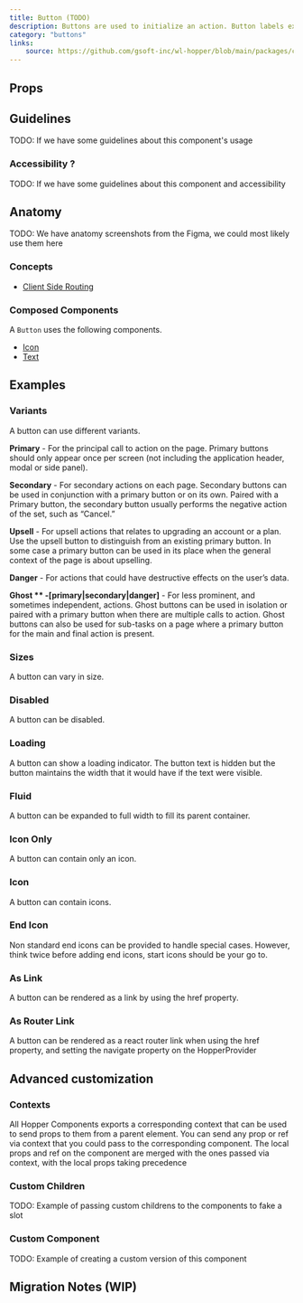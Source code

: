 ```yaml
---
title: Button (TODO)
description: Buttons are used to initialize an action. Button labels express what action will occur when the user interacts with it.
category: "buttons"
links:
    source: https://github.com/gsoft-inc/wl-hopper/blob/main/packages/components/src/buttons/src/Button.tsx
---
```


<Example src="buttons/docs/button/preview" isOpen />

## Props

<PropTable component="Button" />

## Guidelines

TODO: If we have some guidelines about this component's usage

### Accessibility ?

TODO: If we have some guidelines about this component and accessibility

## Anatomy

TODO: We have anatomy screenshots from the Figma, we could most likely use them here

### Concepts

- [Client Side Routing](./client-side-routing)

### Composed Components

A `Button` uses the following components.

- [Icon](./Icon)
- [Text](./Text)

## Examples

### Variants
A button can use different variants.

<Example src="buttons/docs/button/variant" />

**Primary** - For the principal call to action on the page. Primary buttons should only appear once per screen (not including the application header, modal or side panel).

**Secondary** - For secondary actions on each page. Secondary buttons can be used in conjunction with a primary button or on its own. Paired with a Primary button, the secondary button usually performs the negative action of the set, such as “Cancel.”

**Upsell** - For upsell actions that relates to upgrading an account or a plan. Use the upsell button to distinguish from an existing primary button. In some case a primary button can be used in its place when the general context of the page is about upselling.

**Danger** - For actions that could have destructive effects on the user’s data.

**Ghost ** -[primary|secondary|danger]** - For less prominent, and sometimes independent, actions. Ghost buttons can be used in isolation or paired with a primary button when there are multiple calls to action. Ghost buttons can also be used for sub-tasks on a
page where a primary button for the main and final action is present.

### Sizes
A button can vary in size.

<Example src="buttons/docs/button/size" />

### Disabled
A button can be disabled.

<Example src="buttons/docs/button/state" />

### Loading
A button can show a loading indicator. The button text is hidden but the button maintains the width that it would have if the text were visible.

<Example src="buttons/docs/button/loading" />

### Fluid
A button can be expanded to full width to fill its parent container.

<Example src="buttons/docs/button/layout" />

### Icon Only
A button can contain only an icon.

<Example src="buttons/docs/button/icon" />

### Icon
A button can contain icons.

<Example src="buttons/docs/button/icons" />

### End Icon
Non standard end icons can be provided to handle special cases. However, think twice before adding end icons, start icons should be your go to.

<Example src="buttons/docs/button/endIcon" />

### As Link
A button can be rendered as a link by using the href property.

<Example src="buttons/docs/button/asLink" />

### As Router Link
A button can be rendered as a react router link when using the href property, and setting the navigate property on the HopperProvider

<Example src="buttons/docs/button/reactRouterLink" />

## Advanced customization

### Contexts

All Hopper Components exports a corresponding context that can be used to send props to them from a parent element.
You can send any prop or ref via context that you could pass to the corresponding component.
The local props and ref on the component are merged with the ones passed via context, with the local props taking precedence

<Example src="buttons/docs/button/advancedCustomization" />

### Custom Children

TODO: Example of passing custom childrens to the components to fake a slot

### Custom Component

TODO: Example of creating a custom version of this component

## Migration Notes (WIP)

<MigrateGuide src="buttons/docs/migration-notes" />
